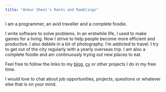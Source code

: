 ```yaml
---
title: "Ankur Sheel's Rants and Ramblings"
---
```


I am a programmer, an avid traveller and a complete foodie.

I write software to solve problems. In an erstwhile life, I used to make games for a living. Now I strive to help people become more efficient and productive. I also dabble in a bit of photography. I’m addicted to travel. I try to get out of the city regularly with a yearly overseas trip. I am also a complete foodie and am continuously trying out new places to eat.

Feel free to follow the links to my [blog](/blog), [cv](/cv) or other projects I do in my free time.

I would love to chat about job opportunities, projects, questions or whatever else that is on your mind.
